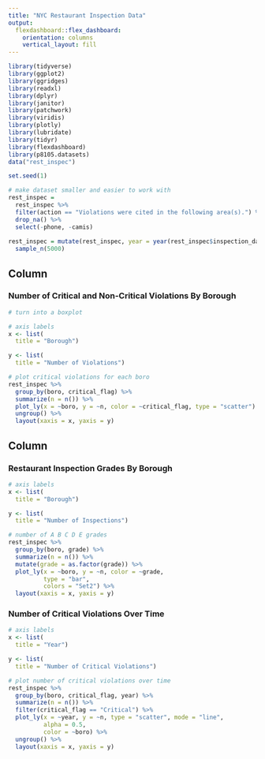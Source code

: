 ```yaml
---
title: "NYC Restaurant Inspection Data"
output: 
  flexdashboard::flex_dashboard:
    orientation: columns
    vertical_layout: fill
---
```


```r

library(tidyverse)
library(ggplot2)
library(ggridges)
library(readxl)
library(dplyr)
library(janitor)
library(patchwork)
library(viridis)
library(plotly)
library(lubridate)
library(tidyr)
library(flexdashboard)
library(p8105.datasets)
data("rest_inspec")

set.seed(1)

# make dataset smaller and easier to work with 
rest_inspec =
  rest_inspec %>% 
  filter(action == "Violations were cited in the following area(s).") %>% 
  drop_na() %>% 
  select(-phone, -camis)
  
rest_inspec = mutate(rest_inspec, year = year(rest_inspec$inspection_date)) %>% 
  sample_n(5000)

```

Column {data-width=550}
-----------------------------------------------------------------------

### Number of Critical and Non-Critical Violations By Borough

```r

# turn into a boxplot 

# axis labels 
x <- list(
  title = "Borough") 

y <- list(
  title = "Number of Violations") 

# plot critical violations for each boro 
rest_inspec %>% 
  group_by(boro, critical_flag) %>% 
  summarize(n = n()) %>%
  plot_ly(x = ~boro, y = ~n, color = ~critical_flag, type = "scatter") %>% 
  ungroup() %>% 
  layout(xaxis = x, yaxis = y)

```

Column {data-width=450}
-----------------------------------------------------------------------

### Restaurant Inspection Grades By Borough

```r

# axis labels 
x <- list(
  title = "Borough") 

y <- list(
  title = "Number of Inspections") 

# number of A B C D E grades
rest_inspec %>% 
  group_by(boro, grade) %>% 
  summarize(n = n()) %>% 
  mutate(grade = as.factor(grade)) %>% 
  plot_ly(x = ~boro, y = ~n, color = ~grade,
          type = "bar",
          colors = "Set2") %>% 
  layout(xaxis = x, yaxis = y)

```

### Number of Critical Violations Over Time

```r

# axis labels 
x <- list(
  title = "Year") 

y <- list(
  title = "Number of Critical Violations") 

# plot number of critical violations over time
rest_inspec %>% 
  group_by(boro, critical_flag, year) %>% 
  summarize(n = n()) %>% 
  filter(critical_flag == "Critical") %>% 
  plot_ly(x = ~year, y = ~n, type = "scatter", mode = "line",
          alpha = 0.5,
          color = ~boro) %>% 
  ungroup() %>% 
  layout(xaxis = x, yaxis = y)

```

